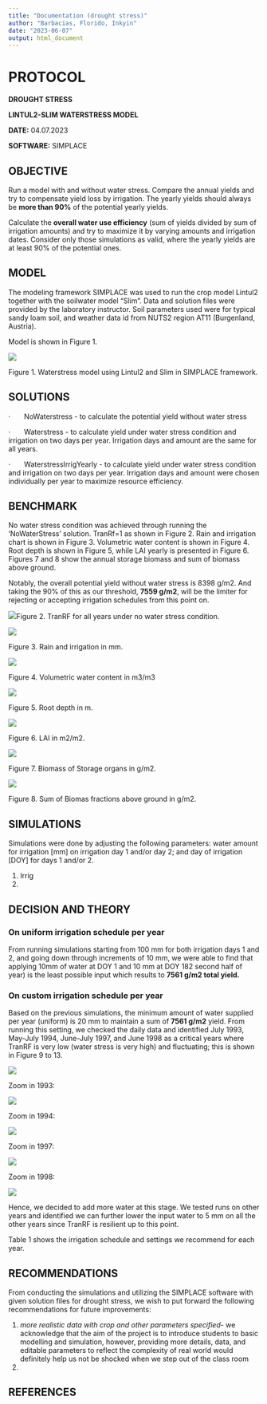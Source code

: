 ```yaml
---
title: "Documentation (drought stress)"
author: "Barbacias, Florido, Inkyin"
date: "2023-06-07"
output: html_document
---
```


# **PROTOCOL**

**DROUGHT STRESS**

**LINTUL2-SLIM WATERSTRESS MODEL**

**DATE:** 04.07.2023

**SOFTWARE:** SIMPLACE

## **OBJECTIVE**

Run a model with and without water stress. Compare the annual yields and try to compensate yield loss by irrigation. The yearly yields should always be **more than 90%** of the potential yearly yields.

Calculate the **overall water use efficiency** (sum of yields divided by sum of irrigation amounts) and try to maximize it by varying amounts and irrigation dates. Consider only those simulations as valid, where the yearly yields are at least 90% of the potential ones.

## **MODEL**

The modeling framework SIMPLACE was used to run the crop model Lintul2 together with the soilwater model "Slim". Data and solution files were provided by the laboratory instructor. Soil parameters used were for typical sandy loam soil, and weather data id from NUTS2 region AT11 (Burgenland, Austria).

Model is shown in Figure 1.

![](images/Screenshot%202023-06-06%20at%2023.54.33.png)

Figure 1. Waterstress model using Lintul2 and Slim in SIMPLACE framework.

## **SOLUTIONS**

·       NoWaterstress - to calculate the potential yield without water stress

·       Waterstress - to calculate yield under water stress condition and irrigation on two days per year. Irrigation days and amount are the same for all years.

·       WaterstressIrrigYearly - to calculate yield under water stress condition and irrigation on two days per year. Irrigation days and amount were chosen individually per year to maximize resource efficiency.

## **BENCHMARK**

No water stress condition was achieved through running the 'NoWaterStress' solution. TranRf=1 as shown in Figure 2. Rain and irrigation chart is shown in Figure 3. Volumetric water content is shown in Figure 4. Root depth is shown in Figure 5, while LAI yearly is presented in Figure 6. Figures 7 and 8 show the annual storage biomass and sum of biomass above ground.

Notably, the overall potential yield without water stress is 8398 g/m2. And taking the 90% of this as our threshold, **7559 g/m2**, will be the limiter for rejecting or accepting irrigation schedules from this point on.

![](images/nostress_tranrf-01.png)Figure 2. TranRF for all years under no water stress condition.

![](images/nostress_rain_irrig.png)

Figure 3. Rain and irrigation in mm.

![](images/nostress_vol_water.png)

Figure 4. Volumetric water content in m3/m3

![](images/nostress_rootdepth-01.png)

Figure 5. Root depth in m.

![](images/nostress_LAI.png)

Figure 6. LAI in m2/m2.

![](images/nostress_biomass.png)

Figure 7. Biomass of Storage organs in g/m2.

![](images/nostress_sumbiomass.png)

Figure 8. Sum of Biomas fractions above ground in g/m2.

## SIMULATIONS

Simulations were done by adjusting the following parameters: water amount for irrigation [mm] on irrigation day 1 and/or day 2; and day of irrigation [DOY] for days 1 and/or 2.

1.  Irrig
2.  

## DECISION AND THEORY

### On uniform irrigation schedule per year

From running simulations starting from 100 mm for both irrigation days 1 and 2, and going down through increments of 10 mm, we were able to find that applying 10mm of water at DOY 1 and 10 mm at DOY 182 second half of year) is the least possible input which results to **7561 g/m2 total yield.**

### On custom irrigation schedule per year

Based on the previous simulations, the minimum amount of water supplied per year (uniform) is 20 mm to maintain a sum of **7561 g/m2** yield. From running this setting, we checked the daily data and identified July 1993, May-July 1994, June-July 1997, and June 1998 as a critical years where TranRF is very low (water stress is very high) and fluctuating; this is shown in Figure 9 to 13.

![](images/1_10.0_182_10_tranrf.png)

Zoom in 1993:

![](images/1_10_182_10%20tranrf_1993.png)

Zoom in 1994:

![](images/1_10_182_10%20tranrf_1994.png)

Zoom in 1997:

![](images/1_10_182_10%20tranrf_1997.png)

Zoom in 1998:

![](images/1_10_182_10%20tranrf_1998.png)

Hence, we decided to add more water at this stage. We tested runs on other years and identified we can further lower the input water to 5 mm on all the other years since TranRF is resilient up to this point.

Table 1 shows the irrigation schedule and settings we recommend for each year.

## RECOMMENDATIONS

From conducting the simulations and utilizing the SIMPLACE software with given solution files for drought stress, we wish to put forward the following recommendations for future improvements:

1.  *more realistic data with crop and other parameters specified*- we acknowledge that the aim of the project is to introduce students to basic modelling and simulation, however, providing more details, data, and editable parameters to reflect the complexity of real world would definitely help us not be shocked when we step out of the class room
2.  

## REFERENCES
